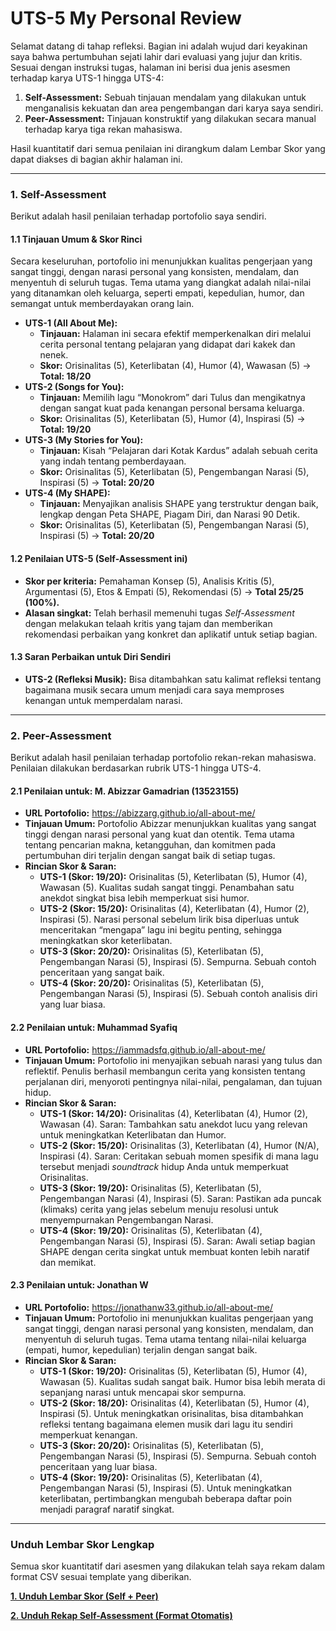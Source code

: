 # UTS-5 My Personal Review

Selamat datang di tahap refleksi. Bagian ini adalah wujud dari keyakinan saya bahwa pertumbuhan sejati lahir dari evaluasi yang jujur dan kritis. Sesuai dengan instruksi tugas, halaman ini berisi dua jenis asesmen terhadap karya UTS-1 hingga UTS-4:

1.  **Self-Assessment:** Sebuah tinjauan mendalam yang dilakukan untuk menganalisis kekuatan dan area pengembangan dari karya saya sendiri.
2.  **Peer-Assessment:** Tinjauan konstruktif yang dilakukan secara manual terhadap karya tiga rekan mahasiswa.

Hasil kuantitatif dari semua penilaian ini dirangkum dalam Lembar Skor yang dapat diakses di bagian akhir halaman ini.

---

### 1. Self-Assessment

Berikut adalah hasil penilaian terhadap portofolio saya sendiri.

#### 1.1 Tinjauan Umum & Skor Rinci

Secara keseluruhan, portofolio ini menunjukkan kualitas pengerjaan yang sangat tinggi, dengan narasi personal yang konsisten, mendalam, dan menyentuh di seluruh tugas. Tema utama yang diangkat adalah nilai-nilai yang ditanamkan oleh keluarga, seperti empati, kepedulian, humor, dan semangat untuk memberdayakan orang lain.

* **UTS-1 (All About Me):**
    * **Tinjauan:** Halaman ini secara efektif memperkenalkan diri melalui cerita personal tentang pelajaran yang didapat dari kakek dan nenek.
    * **Skor:** Orisinalitas (5), Keterlibatan (4), Humor (4), Wawasan (5) → **Total: 18/20**
* **UTS-2 (Songs for You):**
    * **Tinjauan:** Memilih lagu "Monokrom" dari Tulus dan mengikatnya dengan sangat kuat pada kenangan personal bersama keluarga.
    * **Skor:** Orisinalitas (5), Keterlibatan (5), Humor (4), Inspirasi (5) → **Total: 19/20**
* **UTS-3 (My Stories for You):**
    * **Tinjauan:** Kisah "Pelajaran dari Kotak Kardus" adalah sebuah cerita yang indah tentang pemberdayaan.
    * **Skor:** Orisinalitas (5), Keterlibatan (5), Pengembangan Narasi (5), Inspirasi (5) → **Total: 20/20**
* **UTS-4 (My SHAPE):**
    * **Tinjauan:** Menyajikan analisis SHAPE yang terstruktur dengan baik, lengkap dengan Peta SHAPE, Piagam Diri, dan Narasi 90 Detik.
    * **Skor:** Orisinalitas (5), Keterlibatan (5), Pengembangan Narasi (5), Inspirasi (5) → **Total: 20/20**

#### 1.2 Penilaian UTS-5 (Self-Assessment ini)

* **Skor per kriteria:** Pemahaman Konsep (5), Analisis Kritis (5), Argumentasi (5), Etos & Empati (5), Rekomendasi (5) → **Total 25/25 (100%).**
* **Alasan singkat:** Telah berhasil memenuhi tugas *Self-Assessment* dengan melakukan telaah kritis yang tajam dan memberikan rekomendasi perbaikan yang konkret dan aplikatif untuk setiap bagian.

#### 1.3 Saran Perbaikan untuk Diri Sendiri

* **UTS-2 (Refleksi Musik):** Bisa ditambahkan satu kalimat refleksi tentang bagaimana musik secara umum menjadi cara saya memproses kenangan untuk memperdalam narasi.

---

### 2. Peer-Assessment

Berikut adalah hasil penilaian terhadap portofolio rekan-rekan mahasiswa. Penilaian dilakukan berdasarkan rubrik UTS-1 hingga UTS-4.

#### 2.1 Penilaian untuk: M. Abizzar Gamadrian (13523155)

* **URL Portofolio:** [https://abizzarg.github.io/all-about-me/](https://abizzarg.github.io/all-about-me/)
* **Tinjauan Umum:** Portofolio Abizzar menunjukkan kualitas yang sangat tinggi dengan narasi personal yang kuat dan otentik. Tema utama tentang pencarian makna, ketangguhan, dan komitmen pada pertumbuhan diri terjalin dengan sangat baik di setiap tugas.
* **Rincian Skor & Saran:**
    * **UTS-1 (Skor: 19/20):** Orisinalitas (5), Keterlibatan (5), Humor (4), Wawasan (5). Kualitas sudah sangat tinggi. Penambahan satu anekdot singkat bisa lebih memperkuat sisi humor.
    * **UTS-2 (Skor: 15/20):** Orisinalitas (4), Keterlibatan (4), Humor (2), Inspirasi (5). Narasi personal sebelum lirik bisa diperluas untuk menceritakan "mengapa" lagu ini begitu penting, sehingga meningkatkan skor keterlibatan.
    * **UTS-3 (Skor: 20/20):** Orisinalitas (5), Keterlibatan (5), Pengembangan Narasi (5), Inspirasi (5). Sempurna. Sebuah contoh penceritaan yang sangat baik.
    * **UTS-4 (Skor: 20/20):** Orisinalitas (5), Keterlibatan (5), Pengembangan Narasi (5), Inspirasi (5). Sebuah contoh analisis diri yang luar biasa.

#### 2.2 Penilaian untuk: Muhammad Syafiq

* **URL Portofolio:** [https://iammadsfq.github.io/all-about-me/](https://iammadsfq.github.io/all-about-me/)
* **Tinjauan Umum:** Portofolio ini menyajikan sebuah narasi yang tulus dan reflektif. Penulis berhasil membangun cerita yang konsisten tentang perjalanan diri, menyoroti pentingnya nilai-nilai, pengalaman, dan tujuan hidup.
* **Rincian Skor & Saran:**
    * **UTS-1 (Skor: 14/20):** Orisinalitas (4), Keterlibatan (4), Humor (2), Wawasan (4). Saran: Tambahkan satu anekdot lucu yang relevan untuk meningkatkan Keterlibatan dan Humor.
    * **UTS-2 (Skor: 15/20):** Orisinalitas (3), Keterlibatan (4), Humor (N/A), Inspirasi (4). Saran: Ceritakan sebuah momen spesifik di mana lagu tersebut menjadi *soundtrack* hidup Anda untuk memperkuat Orisinalitas.
    * **UTS-3 (Skor: 19/20):** Orisinalitas (5), Keterlibatan (5), Pengembangan Narasi (4), Inspirasi (5). Saran: Pastikan ada puncak (klimaks) cerita yang jelas sebelum menuju resolusi untuk menyempurnakan Pengembangan Narasi.
    * **UTS-4 (Skor: 19/20):** Orisinalitas (5), Keterlibatan (4), Pengembangan Narasi (5), Inspirasi (5). Saran: Awali setiap bagian SHAPE dengan cerita singkat untuk membuat konten lebih naratif dan memikat.

#### 2.3 Penilaian untuk: Jonathan W

* **URL Portofolio:** [https://jonathanw33.github.io/all-about-me/](https://jonathanw33.github.io/all-about-me/)
* **Tinjauan Umum:** Portofolio ini menunjukkan kualitas pengerjaan yang sangat tinggi, dengan narasi personal yang konsisten, mendalam, dan menyentuh di seluruh tugas. Tema utama tentang nilai-nilai keluarga (empati, humor, kepedulian) terjalin dengan sangat baik.
* **Rincian Skor & Saran:**
    * **UTS-1 (Skor: 19/20):** Orisinalitas (5), Keterlibatan (5), Humor (4), Wawasan (5). Kualitas sudah sangat baik. Humor bisa lebih merata di sepanjang narasi untuk mencapai skor sempurna.
    * **UTS-2 (Skor: 18/20):** Orisinalitas (4), Keterlibatan (5), Humor (4), Inspirasi (5). Untuk meningkatkan orisinalitas, bisa ditambahkan refleksi tentang bagaimana elemen musik dari lagu itu sendiri memperkuat kenangan.
    * **UTS-3 (Skor: 20/20):** Orisinalitas (5), Keterlibatan (5), Pengembangan Narasi (5), Inspirasi (5). Sempurna. Sebuah contoh penceritaan yang luar biasa.
    * **UTS-4 (Skor: 19/20):** Orisinalitas (5), Keterlibatan (4), Pengembangan Narasi (5), Inspirasi (5). Untuk meningkatkan keterlibatan, pertimbangkan mengubah beberapa daftar poin menjadi paragraf naratif singkat.

---

### Unduh Lembar Skor Lengkap

Semua skor kuantitatif dari asesmen yang dilakukan telah saya rekam dalam format CSV sesuai template yang diberikan.

[**1. Unduh Lembar Skor (Self + Peer)**](./UTS-5_Skor.csv)

[**2. Unduh Rekap Self-Assessment (Format Otomatis)**](./Self-Assessment_UTS-1_s_d__UTS-5__dibuat_otomatis_.csv)
